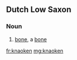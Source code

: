 ==Dutch Low Saxon==

===Noun===
{{head|nds-nl|noun}}

# {{label|nds-nl|Drents}} [[bone]], a [[bone]]

[[fr:knaoken]]
[[mg:knaoken]]